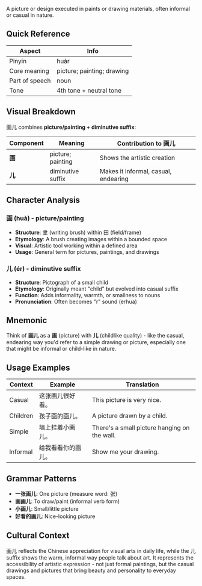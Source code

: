 A picture or design executed in paints or drawing materials, often informal or casual in nature.

## Quick Reference

| Aspect         | Info                       |
| -------------- | -------------------------- |
| Pinyin         | huàr                       |
| Core meaning   | picture; painting; drawing |
| Part of speech | noun                       |
| Tone           | 4th tone + neutral tone    |

## Visual Breakdown

画儿 combines **picture/painting + diminutive suffix**:

| Component | Meaning           | Contribution to 画儿                 |
| --------- | ----------------- | ------------------------------------ |
| **画**    | picture; painting | Shows the artistic creation          |
| **儿**    | diminutive suffix | Makes it informal, casual, endearing |

## Character Analysis

### 画 (huà) - picture/painting

- **Structure**: 聿 (writing brush) within 田 (field/frame)
- **Etymology**: A brush creating images within a bounded space
- **Visual**: Artistic tool working within a defined area
- **Usage**: General term for pictures, paintings, and drawings

### 儿 (ér) - diminutive suffix

- **Structure**: Pictograph of a small child
- **Etymology**: Originally meant "child" but evolved into casual suffix
- **Function**: Adds informality, warmth, or smallness to nouns
- **Pronunciation**: Often becomes "r" sound (erhua)

## Mnemonic

Think of **画儿** as a **画** (picture) with **儿** (childlike quality) - like the casual, endearing
way you'd refer to a simple drawing or picture, especially one that might be informal or child-like
in nature.

## Usage Examples

| Context  | Example            | Translation                                  |
| -------- | ------------------ | -------------------------------------------- |
| Casual   | 这张画儿很好看。   | This picture is very nice.                   |
| Children | 孩子画的画儿。     | A picture drawn by a child.                  |
| Simple   | 墙上挂着小画儿。   | There's a small picture hanging on the wall. |
| Informal | 给我看看你的画儿。 | Show me your drawing.                        |

## Grammar Patterns

- **一张画儿**: One picture (measure word: 张)
- **画画儿**: To draw/paint (informal verb form)
- **小画儿**: Small/little picture
- **好看的画儿**: Nice-looking picture

## Cultural Context

画儿 reflects the Chinese appreciation for visual arts in daily life, while the 儿 suffix shows the
warm, informal way people talk about art. It represents the accessibility of artistic expression -
not just formal paintings, but the casual drawings and pictures that bring beauty and personality to
everyday spaces.
